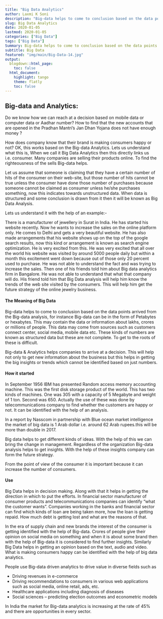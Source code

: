 ```yaml
---
title: "Big Data Analytics"
author: Laxmi K Soni 
description: "Big-data helps to come to conclusion based on the data points arrived from the Big-data analysis, for instance Big-data can be in the form of Petabytes or hexabytes."
slug: Big Data Analytics
date: 2020-01-05
lastmod: 2020-01-05
categories: ["Big Data"]
tags: ["Big Data"]
Summary: Big-data helps to come to conclusion based on the data points arrived from the Big-data analysis, for instance Big-data can be in the form of Petabytes or hexabytes.
subtitle: Big Data
featured: "img/main/Big-Data-14.jpg"
output:
  blogdown::html_page:
    toc: false
  html_document:
    highlight: tango
    theme: flatly
    toc: false
---
```



## Big-data and Analytics:

Do we know how we can reach at a decision based on mobile data or computer data or Aadhar number? How to find that the new accounts that are opened in the Pradhan Mantri's Jan Dhan Yojana does not have enough money ?

How does company know that their brand is making consumers happy or not? OK, this works based on the Big-data Analytics. Lets us understand what this is,  When we call it Big Data Analytics then this directly links us i.e. consumer. Many companies are selling their products online. To find the righteousness of the sells Big-data helps.

Let us assume that someone is claiming that they have a certain number of hits of the consumer on their web-site, but those number of hits cannot be true unless the consumer have done those number of purchases because someone cannot be claimed as consumer unless he/she purchases something, now this indicates towards unstructured data. When data is structured and some conclusion is drawn from it then it will be known as Big Data Analysis.

Lets us understand it with the help of an example:-

There is a manufacturer of jewellery in Surat in India. He has started his website recently. Now he wants to increase the sales on the online platform only. He comes to Delhi and gets a very beautiful website. He has also made arrangements that his website shows up on the top of the google search results, now this kind or arrangement is known as search engine optimization. He is very excited from this. He was very excited that all over the world his website was visited by around 5000 people daily but within a month this excitement went down because out of those only 20 percent used to purchase. He was not able to understand the fact and was trying to increase the sales. Then one of his friends told him about Big data analytics firm in Bangalore. He was not able to understand that what that company will do. His friend told him that Big Data analysis will help him know the trends of the web site visited by the consumers. This will help him get the future strategy of the online jewelry business.

#### The Meaning of Big Data

Big-data helps to come to conclusion based on the data points arrived from the Big-data analysis, for instance Big-data can be in the form of Petabytes or hexabytes. This may contain the data or information about lakhs, crores or millions of people. This data may come from sources such as customers connect center, social media, mobile data etc. These kinds of numbers are known as structured data but these are not complete. To get to the roots of these is difficult.

Big-data & Analytics helps companies to arrive at a decision. This will help not only to get new information about the business but this helps in getting the big insights or trends which cannot be identified based on just numbers.

#### How it started

In September 1956 IBM has presented Random access memory accounting machine. This was the first disk storage product of the world. This has two kinds of machines. One was 305 with a capacity of 5 Megabyte and weight of 1 ton. Second was 650. Actually the use of these was done by telecommunications company to find whether the customers are happy or not. It can be identified with the help of an analysis.

In a report by Nasscom in partnership with Blue ocean market intelligence the market of big data is 1 Arab dollar i.e. around 62 Arab rupees.this will be more than double in 2017.

Big data helps to get different kinds of ideas. With the help of this we can bring the change in management. Regardless of the organization Big-data analysis helps to get insights. With the help of these insights company can form the future strategy.

From the point of view of the consumer it is important because it can increase the number of consumers.

#### Use

Big Data helps in decision making. Along with that it helps in getting the direction in which to put the efforts. In financial sector manufacturer of consumer products and telecommunications companies can identify "what the customer wants". Companies working in the banks and financial sector can find which kinds of loan are being taken more, how the loan is getting repaid. How much debt is getting lost and what are the reasons of that.

In the era of supply chain and new brands the interest of the consumer is getting identified with the help of Big-data. Crores of people give their opinion on social media on something and when it is about some brand then with the help of Big-data it is considered to find further insights. Similarly Big Data helps in getting an opinion based on the text, audio and video. What is making consumers happy can be identified with the help of big data analytics.

People use Big-data driven analytics to drive value in diverse fields such as

- Driving revenues in e-commerce
- Driving recommendations to consumers in various web applications such as social media, online retail, ads, etc.
- Healthcare applications including diagnosis of diseases
- Social sciences – predicting election outcomes and econometric models

In India the market for Big-data analytics is increasing at the rate of 45% and there are opportunities in every sector.
